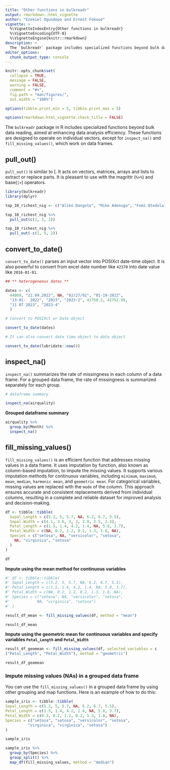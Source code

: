 ---
title: "Other functions in bulkreadr"
output: rmarkdown::html_vignette
author: "Ezekiel Ogundepo and Ernest Fokoué"
vignette: >
  %\VignetteIndexEntry{Other functions in bulkreadr}
  %\VignetteEncoding{UTF-8}
  %\VignetteEngine{knitr::rmarkdown}
description: >
  The `bulkreadr` package includes specialized functions beyond bulk data reading, aimed at enhancing data analysis efficiency. These functions are designed to operate on individual vectors, except for `inspect_na()` and `fill_missing_values()`, which work   on data frames. 
editor_options: 
  chunk_output_type: console
---

```{r setup, include = FALSE}
knitr::opts_chunk$set(
  collapse = TRUE,
  message = FALSE, 
  warning = FALSE,
  comment = "#>",
  fig.path = "man/figures/",
  out.width = "100%")

options(tibble.print_min = 5, tibble.print_max = 5)

options(rmarkdown.html_vignette.check_title = FALSE)
```

The `bulkreadr` package in R includes specialized functions beyond bulk data reading, aimed at enhancing data analysis efficiency. These functions are designed to operate on individual vectors, except for `inspect_na()` and `fill_missing_values()`, which work on data frames. 

## pull_out()

`pull_out()` is similar to [. It acts on vectors, matrices, arrays and lists to extract or replace parts. It is pleasant to use with the magrittr (`⁠%>%`⁠) and base(`|>`) operators.

```{r example4}

library(bulkreadr)
library(dplyr)

top_10_richest_nig <- c("Aliko Dangote", "Mike Adenuga", "Femi Otedola", "Arthur Eze", "Abdulsamad Rabiu", "Cletus Ibeto", "Orji Uzor Kalu", "ABC Orjiakor", "Jimoh Ibrahim", "Tony Elumelu")

top_10_richest_nig %>% 
  pull_out(c(1, 5, 2))
```

```{r}
top_10_richest_nig %>% 
  pull_out(-c(1, 5, 2))
```


## convert_to_date()

`convert_to_date()` parses an input vector into POSIXct date-time object. It is also powerful to convert from excel date number like `42370` into date value like `2016-01-01`.

```{r example 5}

## ** heterogeneous dates **

dates <- c(
  44869, "22.09.2022", NA, "02/27/92", "01-19-2022",
  "13-01-  2022", "2023", "2023-2", 41750.2, 41751.99,
  "11 07 2023", "2023-4"
  )

# Convert to POSIXct or Date object

convert_to_date(dates)

# It can also convert date time object to date object 

convert_to_date(lubridate::now())

```

## inspect_na() 

`inspect_na()` summarizes the rate of missingness in each column of a data frame. For a grouped data frame, the rate of missingness is summarized separately for each group.

```{r example 6a}

# dataframe summary

inspect_na(airquality)
```

**Grouped dataframe summary**

```{r}
airquality %>% 
  group_by(Month) %>% 
  inspect_na()
```

## fill_missing_values() 

`fill_missing_values()` is an efficient function that addresses missing values in a data frame. It uses imputation by function, also known as column-based imputation, to impute the missing values. It supports various imputation methods for continuous variables, including `minimum`, `maximum`, `mean`, `median`, `harmonic mean`, and `geometric mean`. For categorical variables, missing values are replaced with the `mode` of the column. This approach ensures accurate and consistent replacements derived from individual columns, resulting in a complete and reliable dataset for improved analysis and decision-making.


```{r example 6}

df <- tibble::tibble(
  Sepal_Length = c(5.2, 5, 5.7, NA, 6.2, 6.7, 5.5),
  Sepal.Width = c(4.1, 3.6, 3, 3, 2.9, 2.5, 2.4),
  Petal_Length = c(1.5, 1.4, 4.2, 1.4, NA, 5.8, 3.7),
  Petal_Width = c(NA, 0.2, 1.2, 0.2, 1.3, 1.8, NA),
  Species = c("setosa", NA, "versicolor", "setosa",
    NA, "virginica", "setosa"
  )
)

```

```{r}
df
```


**Impute using the mean method for continuous variables**


```{r}

#' df <- tibble::tibble(
#' Sepal_Length = c(5.2, 5, 5.7, NA, 6.2, 6.7, 5.5),
#' Petal_Length = c(1.5, 1.4, 4.2, 1.4, NA, 5.8, 3.7),
#' Petal_Width = c(NA, 0.2, 1.2, 0.2, 1.3, 1.8, NA),
#' Species = c("setosa", NA, "versicolor", "setosa",
#'            NA, "virginica", "setosa")
#' )

```


```{r}
result_df_mean <- fill_missing_values(df, method = "mean")

result_df_mean
```

**Impute using the geometric mean for continuous variables and specify variables `Petal_Length` and `Petal_Width`**

```{r}

result_df_geomean <- fill_missing_values(df, selected_variables = c
("Petal_Length", "Petal_Width"), method = "geometric")

result_df_geomean
```

### Impute missing values (NAs) in a grouped data frame

You can use the `fill_missing_values()` in a grouped data frame by using other 
grouping and map functions. Here is an example of how to do this:

```{r}
sample_iris <- tibble::tibble(
Sepal_Length = c(5.2, 5, 5.7, NA, 6.2, 6.7, 5.5),
Petal_Length = c(1.5, 1.4, 4.2, 1.4, NA, 5.8, 3.7),
Petal_Width = c(0.3, 0.2, 1.2, 0.2, 1.3, 1.8, NA),
Species = c("setosa", "setosa", "versicolor", "setosa",
          "virginica", "virginica", "setosa")
)

```

```{r}
sample_iris
```

```{r}
sample_iris %>%
  group_by(Species) %>%
  group_split() %>%
  map_df(fill_missing_values, method = "median")
```

